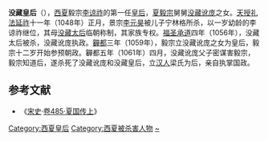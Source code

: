 '''没藏皇后'''（{{bd|11世纪|？|1061年||catIdx=M}}），[[西夏|西夏]]毅宗[[李谅祚|李谅祚]]的第一任[[皇后|皇后]]，[[夏毅宗|夏毅宗]]舅舅[[没藏讹庞|没藏讹庞]]之女。[[天授礼法延祚|天授礼法延祚]]十一年（1048年）正月，景宗[[李元昊|李元昊]]被儿子宁林格所杀，以一岁幼龄的李谅祚继位，其母[[没藏皇后_(西夏景宗)|没藏太后]]临朝称制，其家族专权。[[福圣承道|福圣承道]]四年（1056年），没藏太后被杀，没藏讹庞执政。[[奲都|奲都]]三年（1059年），毅宗立没藏讹庞之女为皇后，毅宗十二岁开始参预朝政。奲都五年（1061年）四月，没藏讹庞父子密谋害毅宗，毅宗知道后，遂杀死了没藏讹庞和没藏皇后，立[[汉人|汉人]]梁氏为后，亲自执掌国政。

==参考文献==
*《[[宋史|宋史]]·[[s:宋史/卷485|卷485·夏国传上]]》
{{start box}} 
{{s-before|[[没移皇后|没移皇后]]}} 
{{s-title|[[:Category:西夏皇后|西夏皇后]]|1059年—1061年}} 
{{s-after|[[梁皇后_(西夏毅宗)|梁皇后]]}} 
{{end box}}
{{西夏皇后}}

[[Category:西夏皇后|Category:西夏皇后]]
[[Category:西夏被杀害人物|Category:西夏被杀害人物]]
[[Category:没藏姓|~]]